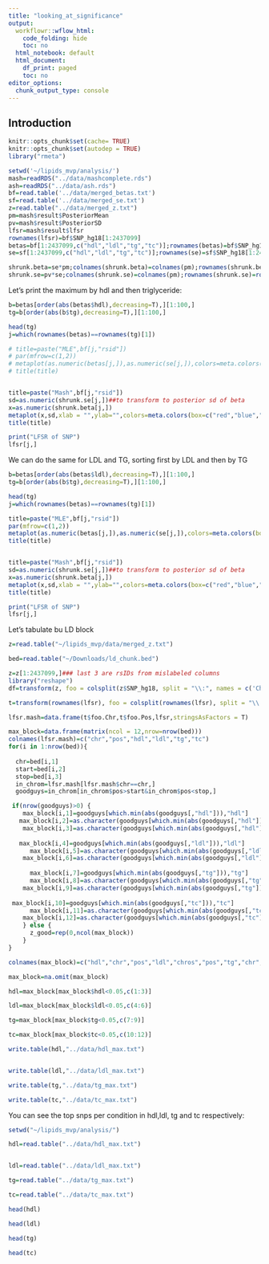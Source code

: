 ```yaml
---
title: "looking_at_significance"
output:
  workflowr::wflow_html:
    code_folding: hide
    toc: no
  html_notebook: default
  html_document:
    df_print: paged
    toc: no
editor_options:
  chunk_output_type: console
---
```


## Introduction



```r
knitr::opts_chunk$set(cache= TRUE)
knitr::opts_chunk$set(autodep = TRUE)
library("rmeta")
```

```r
setwd('~/lipids_mvp/analysis/')
mash=readRDS("../data/mashcomplete.rds")
ash=readRDS("../data/ash.rds")
bf=read.table('../data/merged_betas.txt')
sf=read.table('../data/merged_se.txt')
z=read.table("../data/merged_z.txt")
pm=mash$result$PosteriorMean
pv=mash$result$PosteriorSD
lfsr=mash$result$lfsr
rownames(lfsr)=bf$SNP_hg18[1:2437099]
betas=bf[1:2437099,c("hdl","ldl","tg","tc")];rownames(betas)=bf$SNP_hg18[1:2437099]
se=sf[1:2437099,c("hdl","ldl","tg","tc")];rownames(se)=sf$SNP_hg18[1:2437099]

shrunk.beta=se*pm;colnames(shrunk.beta)=colnames(pm);rownames(shrunk.beta)=rownames(betas)
shrunk.se=pv*se;colnames(shrunk.se)=colnames(pm);rownames(shrunk.se)=rownames(betas)
```


Let's print the maximum by hdl and then triglyceride:
```r

b=betas[order(abs(betas$hdl),decreasing=T),][1:100,]
tg=b[order(abs(b$tg),decreasing=T),][1:100,]

head(tg)
j=which(rownames(betas)==rownames(tg)[1])

# title=paste("MLE",bf[j,"rsid"])
# par(mfrow=c(1,2))
# metaplot(as.numeric(betas[j,]),as.numeric(se[j,]),colors=meta.colors(box=c("red","blue","green","yellow"),lines="blue", zero="red", summary="orange",text="forestgreen"),xlim=c(-0.4,0.4),labels = colnames(shrunk.beta),xlab = "",ylab="")
# title(title)


title=paste("Mash",bf[j,"rsid"])
sd=as.numeric(shrunk.se[j,])##to transform to posterior sd of beta
x=as.numeric(shrunk.beta[j,])
metaplot(x,sd,xlab = "",ylab="",colors=meta.colors(box=c("red","blue","green","yellow"),lines="blue", zero="red", summary="orange",text="forestgreen"),xlim=c(-0.4,0.4),labels = colnames(shrunk.beta))
title(title)

print("LFSR of SNP")
lfsr[j,]
```

We can do the same for LDL and TG, sorting first by LDL and then by TG

```r
b=betas[order(abs(betas$ldl),decreasing=T),][1:100,]
tg=b[order(abs(b$tg),decreasing=T),][1:100,]

head(tg)
j=which(rownames(betas)==rownames(tg)[1])

title=paste("MLE",bf[j,"rsid"])
par(mfrow=c(1,2))
metaplot(as.numeric(betas[j,]),as.numeric(se[j,]),colors=meta.colors(box=c("red","blue","green","yellow"),lines="blue", zero="red", summary="orange",text="forestgreen"),xlim=c(-0.4,0.4),labels = colnames(shrunk.beta),xlab = "",ylab="")
title(title)


title=paste("Mash",bf[j,"rsid"])
sd=as.numeric(shrunk.se[j,])##to transform to posterior sd of beta
x=as.numeric(shrunk.beta[j,])
metaplot(x,sd,xlab = "",ylab="",colors=meta.colors(box=c("red","blue","green","yellow"),lines="blue", zero="red", summary="orange",text="forestgreen"),xlim=c(-0.4,0.4),labels = colnames(shrunk.beta))
title(title)

print("LFSR of SNP")
lfsr[j,]
```


Let's tabulate bu LD block
```r

z=read.table("~/lipids_mvp/data/merged_z.txt")

bed=read.table("~/Downloads/ld_chunk.bed")

z=z[1:2437099,]### last 3 are rsIDs from mislabeled columns
library("reshape")
df=transform(z, foo = colsplit(z$SNP_hg18, split = "\\:", names = c('Chr', 'Pos')))

t=transform(rownames(lfsr), foo = colsplit(rownames(lfsr), split = "\\:", names = c('Chr', 'Pos')))

lfsr.mash=data.frame(t$foo.Chr,t$foo.Pos,lfsr,stringsAsFactors = T)

max_block=data.frame(matrix(ncol = 12,nrow=nrow(bed)))
colnames(lfsr.mash)=c("chr","pos","hdl","ldl","tg","tc")
for(i in 1:nrow(bed)){
 
  chr=bed[i,1]
  start=bed[i,2]
  stop=bed[i,3]
  in_chrom=lfsr.mash[lfsr.mash$chr==chr,]
  goodguys=in_chrom[in_chrom$pos>start&in_chrom$pos<stop,]

 if(nrow(goodguys)>0) {
    max_block[i,1]=goodguys[which.min(abs(goodguys[,"hdl"])),"hdl"]
   max_block[i,2]=as.character(goodguys[which.min(abs(goodguys[,"hdl"])),"chr"])
    max_block[i,3]=as.character(goodguys[which.min(abs(goodguys[,"hdl"])),"pos"])
    
   max_block[i,4]=goodguys[which.min(abs(goodguys[,"ldl"])),"ldl"]
      max_block[i,5]=as.character(goodguys[which.min(abs(goodguys[,"ldl"])),"chr"])
    max_block[i,6]=as.character(goodguys[which.min(abs(goodguys[,"ldl"])),"pos"])
    
      max_block[i,7]=goodguys[which.min(abs(goodguys[,"tg"])),"tg"]
      max_block[i,8]=as.character(goodguys[which.min(abs(goodguys[,"tg"])),"chr"])
    max_block[i,9]=as.character(goodguys[which.min(abs(goodguys[,"tg"])),"pos"])
    
 max_block[i,10]=goodguys[which.min(abs(goodguys[,"tc"])),"tc"]
      max_block[i,11]=as.character(goodguys[which.min(abs(goodguys[,"tc"])),"chr"])
    max_block[i,12]=as.character(goodguys[which.min(abs(goodguys[,"tc"])),"pos"])
    } else {
      z_good=rep(0,ncol(max_block))
    }
}

colnames(max_block)=c("hdl","chr","pos","ldl","chros","pos","tg","chr","pos","tc","chr","pos")

max_block=na.omit(max_block)

hdl=max_block[max_block$hdl<0.05,c(1:3)]

ldl=max_block[max_block$ldl<0.05,c(4:6)]

tg=max_block[max_block$tg<0.05,c(7:9)]

tc=max_block[max_block$tc<0.05,c(10:12)]

write.table(hdl,"../data/hdl_max.txt")


write.table(ldl,"../data/ldl_max.txt")

write.table(tg,"../data/tg_max.txt")

write.table(tc,"../data/tc_max.txt")
```

You can see the top snps per condition in hdl,ldl, tg and tc respectively:

```r
setwd("~/lipids_mvp/analysis/")

hdl=read.table("../data/hdl_max.txt")


ldl=read.table("../data/ldl_max.txt")

tg=read.table("../data/tg_max.txt")

tc=read.table("../data/tc_max.txt")

head(hdl)

head(ldl)

head(tg)

head(tc)
```